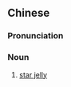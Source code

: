 {{also|外星果冻}}
==Chinese==
{{zh-forms|s=外星果冻|type=22}}

===Pronunciation===
{{zh-pron
|m=wàixīng guǒdòng
|cat=n
}}

===Noun===
{{zh-noun}}

# [[star jelly]]